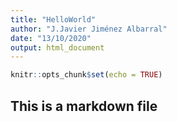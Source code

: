 ---
title: "HelloWorld"
author: "J.Javier Jiménez Albarral"
date: "13/10/2020"
output: html_document
---

```{r setup, include=FALSE}
knitr::opts_chunk$set(echo = TRUE)
```

## This is a markdown file